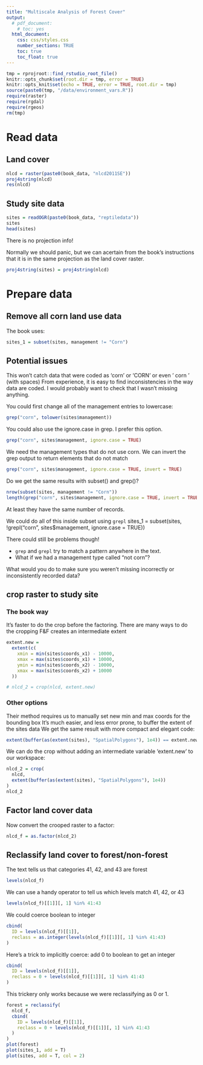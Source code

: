 ```yaml
---
title: "Multiscale Analysis of Forest Cover"
output: 
  # pdf_document:
    # toc: yes
  html_document:
    css: css/styles.css
    number_sections: TRUE
    toc: true
    toc_float: true
---
```



```r
tmp = rprojroot::find_rstudio_root_file()
knitr::opts_chunk$set(root.dir = tmp, error = TRUE)
knitr::opts_knit$set(echo = TRUE, error = TRUE, root.dir = tmp)
source(paste0(tmp, "/data/environment_vars.R"))
require(raster)
require(rgdal)
require(rgeos)
rm(tmp)
```

# Read data

## Land cover
```r
nlcd = raster(paste0(book_data, "nlcd2011SE"))
proj4string(nlcd)
res(nlcd)
```

## Study site data
```r
sites = readOGR(paste0(book_data, "reptiledata"))
sites
head(sites)
```
<div class="red">
There is no projection info!

Normally we should panic, but we can acertain from the book's 
instructions that it is in the same projection as the land cover raster.
</div>

```r
proj4string(sites) = proj4string(nlcd)
```

# Prepare data

## Remove all corn land use data
The book uses:
```r
sites_1 = subset(sites, management != "Corn")
```

## Potential issues

This won't catch data that were coded as 'corn' or 'CORN' or even ' corn  ' (with spaces)
From experience, it is easy to find inconsistencies in the way data are coded.
I would probably want to check that I wasn't missing anything.

You could first change all of the management entries to lowercase:
```r
grep("corn", tolower(sites$management))
```

You could also use the ignore.case in grep.  I prefer this option.
```r
grep("corn", sites$management, ignore.case = TRUE)
```

We need the management types that do not use corn.
We can invert the grep output to return elements that do not match
```r
grep("corn", sites$management, ignore.case = TRUE, invert = TRUE)
```

Do we get the same results with subset() and grep()?
```r
nrow(subset(sites, management != "Corn"))
length(grep("corn", sites$management, ignore.case = TRUE, invert = TRUE))
```
At least they have the same number of records.

We could do all of this inside subset using ```grepl```
sites_1 = subset(sites, !grepl("corn", sites$management, ignore.case = TRUE))

There could still be problems though!

* ```grep``` and ```grepl``` try to match a pattern anywhere in the text.
* What if we had a management type called "not corn"?

What would you do to make sure you weren't missing incorrectly or inconsistently recorded data?

## crop raster to study site

### The book way
It's faster to do the crop before the factoring.
There are many ways to do the cropping
F&F creates an intermediate extent

```r
extent.new = 
  extent(c(
    xmin = min(sites$coords_x1) - 10000,
    xmax = max(sites$coords_x1) + 10000,
    ymin = min(sites$coords_x2) - 10000,
    xmax = max(sites$coords_x2) + 10000
  ))

# nlcd_2 = crop(nlcd, extent.new)
```

### Other options
Their method requires us to manually set new min and max coords for the bounding box
It's much easier, and less error prone, to buffer the extent of the sites data
We get the same result with more compact and elegant code:

```r
extent(buffer(as(extent(sites), "SpatialPolygons"), 1e4)) == extent.new
```

We can do the crop without adding an intermediate variable 'extent.new' to our workspace:
```r
nlcd_2 = crop(
  nlcd, 
  extent(buffer(as(extent(sites), "SpatialPolygons"), 1e4))
)
nlcd_2
```

## Factor land cover data

Now convert the crooped raster to a factor:

```r
nlcd_f = as.factor(nlcd_2)
```

## Reclassify land cover to forest/non-forest

The text tells us that categories 41, 42, and 43 are forest
```r
levels(nlcd_f)
```

We can use a handy operator to tell us which levels match 41, 42, or 43
```r
levels(nlcd_f)[[1]][, 1] %in% 41:43
```

We could coerce boolean to integer
```r
cbind(
  ID = levels(nlcd_f)[[1]],
  reclass = as.integer(levels(nlcd_f)[[1]][, 1] %in% 41:43)
)
```

Here's a trick to implicitly coerce: add 0 to boolean to get an integer
```r
cbind(
  ID = levels(nlcd_f)[[1]],
  reclass = 0 + levels(nlcd_f)[[1]][, 1] %in% 41:43
)
```

This trickery only works because we were reclassifying as 0 or 1.

```r
forest = reclassify(
  nlcd_f, 
  cbind(
    ID = levels(nlcd_f)[[1]],
    reclass = 0 + levels(nlcd_f)[[1]][, 1] %in% 41:43
  )
)
plot(forest)
plot(sites_1, add = T)
plot(sites, add = T, col = 2)
```
